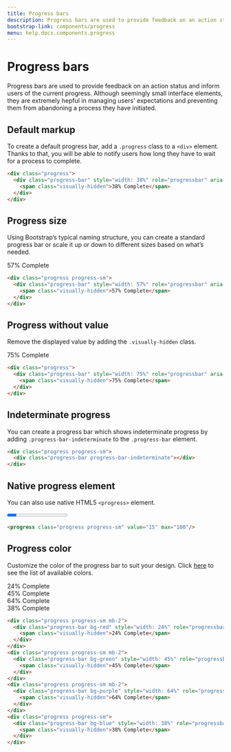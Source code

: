 ```yaml
---
title: Progress bars
description: Progress bars are used to provide feedback on an action status and inform users of the current progress. Although seemingly small interface elements, they are extremely hepful in managing users' expectations and preventing them from abandoning a process they have initiated.
bootstrap-link: components/progress
menu: help.docs.components.progress
---
```


# Progress bars

Progress bars are used to provide feedback on an action status and inform users of the current progress. Although seemingly small interface elements, they are extremely hepful in managing users' expectations and preventing them from abandoning a process they have initiated.

## Default markup

To create a default progress bar, add a `.progress` class to a `<div>` element. Thanks to that, you will be able to notify users how long they have to wait for a process to complete.

<Example>
<div class="progress">
  <div class="progress-bar" style={{ width: '38%' }}></div>
</div>
</Example>

~~~html
<div class="progress">
  <div class="progress-bar" style="width: 38%" role="progressbar" aria-valuenow="38" aria-valuemin="0" aria-valuemax="100" aria-label="38% Complete">
    <span class="visually-hidden">38% Complete</span>
  </div>
</div>
~~~


## Progress size

Using Bootstrap’s typical naming structure, you can create a standard progress bar or scale it up or down to different sizes based on what’s needed.

<Example>
<div class="progress progress-sm">
  <div class="progress-bar" style={{ width: '57%' }} role="progressbar" aria-valuenow="57" aria-valuemin="0" aria-valuemax="100" aria-label="57% Complete">
    <span class="visually-hidden">57% Complete</span>
  </div>
</div>
</Example>

~~~html
<div class="progress progress-sm">
  <div class="progress-bar" style="width: 57%" role="progressbar" aria-valuenow="57" aria-valuemin="0" aria-valuemax="100" aria-label="57% Complete">
    <span class="visually-hidden">57% Complete</span>
  </div>
</div>
~~~


## Progress without value

Remove the displayed value by adding the `.visually-hidden` class.

<Example>
<div class="progress">
  <div class="progress-bar" style={{ width: '75%' }} role="progressbar" aria-valuenow="75" aria-valuemin="0" aria-valuemax="100" aria-label="75% Complete">
    <span class="visually-hidden">75% Complete</span>
  </div>
</div>
</Example>

~~~html
<div class="progress">
  <div class="progress-bar" style="width: 75%" role="progressbar" aria-valuenow="75" aria-valuemin="0" aria-valuemax="100" aria-label="75% Complete">
    <span class="visually-hidden">75% Complete</span>
  </div>
</div>
~~~


## Indeterminate progress

You can create a progress bar which shows indeterminate progress by adding `.progress-bar-indeterminate` to the `.progress-bar` element.

<Example>
<div class="progress progress-sm">
  <div class="progress-bar progress-bar-indeterminate"></div>
</div>
</Example>

~~~html
<div class="progress progress-sm">
  <div class="progress-bar progress-bar-indeterminate"></div>
</div>
~~~


## Native progress element

You can also use native HTML5 `<progress>` element.

<Example>
<progress class="progress progress-sm" value="15" max="100"/>
</Example>

~~~html
<progress class="progress progress-sm" value="15" max="100"/>
~~~


## Progress color

Customize the color of the progress bar to suit your design. Click [here](colors) to see the list of available colors.

<Example>
<div class="progress progress-sm mb-2">
  <div class="progress-bar bg-red" style={{ width: '24%' }} role="progressbar" aria-valuenow="24" aria-valuemin="0" aria-valuemax="100" aria-label="24% Complete">
    <span class="visually-hidden">24% Complete</span>
  </div>
</div>
<div class="progress progress-sm mb-2">
  <div class="progress-bar bg-green" style={{ width: '45%' }} role="progressbar" aria-valuenow="45" aria-valuemin="0" aria-valuemax="100" aria-label="45% Complete">
    <span class="visually-hidden">45% Complete</span>
  </div>
</div>
<div class="progress progress-sm mb-2">
  <div class="progress-bar bg-purple" style={{ width: '64%' }} role="progressbar" aria-valuenow="64" aria-valuemin="0" aria-valuemax="100" aria-label="64% Complete">
    <span class="visually-hidden">64% Complete</span>
  </div>
</div>
<div class="progress progress-sm">
  <div class="progress-bar bg-blue" style={{ width: '38%' }} role="progressbar" aria-valuenow="38" aria-valuemin="0" aria-valuemax="100" aria-label="38% Complete">
    <span class="visually-hidden">38% Complete</span>
  </div>
</div>
</Example>

~~~html
<div class="progress progress-sm mb-2">
  <div class="progress-bar bg-red" style="width: 24%" role="progressbar" aria-valuenow="24" aria-valuemin="0" aria-valuemax="100" aria-label="24% Complete">
    <span class="visually-hidden">24% Complete</span>
  </div>
</div>
<div class="progress progress-sm mb-2">
  <div class="progress-bar bg-green" style="width: 45%" role="progressbar" aria-valuenow="45" aria-valuemin="0" aria-valuemax="100" aria-label="45% Complete">
    <span class="visually-hidden">45% Complete</span>
  </div>
</div>
<div class="progress progress-sm mb-2">
  <div class="progress-bar bg-purple" style="width: 64%" role="progressbar" aria-valuenow="64" aria-valuemin="0" aria-valuemax="100" aria-label="64% Complete">
    <span class="visually-hidden">64% Complete</span>
  </div>
</div>
<div class="progress progress-sm">
  <div class="progress-bar bg-blue" style="width: 38%" role="progressbar" aria-valuenow="38" aria-valuemin="0" aria-valuemax="100" aria-label="38% Complete">
    <span class="visually-hidden">38% Complete</span>
  </div>
</div>
~~~
